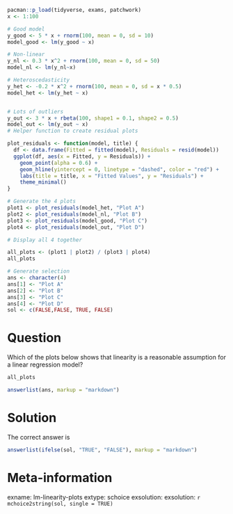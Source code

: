 ```r
pacman::p_load(tidyverse, exams, patchwork)
x <- 1:100

# Good model
y_good <- 5 * x + rnorm(100, mean = 0, sd = 10)
model_good <- lm(y_good ~ x)

# Non-linear
y_nl <- 0.3 * x^2 + rnorm(100, mean = 0, sd = 50)
model_nl <- lm(y_nl~x)

# Heteroscedasticity
y_het <- -0.2 * x^2 + rnorm(100, mean = 0, sd = x * 0.5)
model_het <- lm(y_het ~ x)


# Lots of outliers
y_out <- 3 * x + rbeta(100, shape1 = 0.1, shape2 = 0.5)
model_out <- lm(y_out ~ x)
# Helper function to create residual plots

plot_residuals <- function(model, title) {
  df <- data.frame(Fitted = fitted(model), Residuals = resid(model))
  ggplot(df, aes(x = Fitted, y = Residuals)) +
    geom_point(alpha = 0.6) +
    geom_hline(yintercept = 0, linetype = "dashed", color = "red") +
    labs(title = title, x = "Fitted Values", y = "Residuals") +
    theme_minimal()
}

# Generate the 4 plots
plot1 <- plot_residuals(model_het, "Plot A")
plot2 <- plot_residuals(model_nl, "Plot B")
plot3 <- plot_residuals(model_good, "Plot C")
plot4 <- plot_residuals(model_out, "Plot D")

# Display all 4 together

all_plots <- (plot1 | plot2) / (plot3 | plot4)
all_plots

# Generate selection
ans <- character(4)
ans[1] <- "Plot A"
ans[2] <- "Plot B"
ans[3] <- "Plot C"
ans[4] <- "Plot D"
sol <- c(FALSE,FALSE, TRUE, FALSE)

```

Question
==================
Which of the plots below shows that linearity is a reasonable assumption for a linear regression model?

```r
all_plots
```


```r
answerlist(ans, markup = "markdown")
```


Solution
=================
The correct answer is

```r
answerlist(ifelse(sol, "TRUE", "FALSE"), markup = "markdown")
```



Meta-information
================
exname: lm-linearity-plots
extype: schoice
exsolution: exsolution: `r mchoice2string(sol, single = TRUE)`